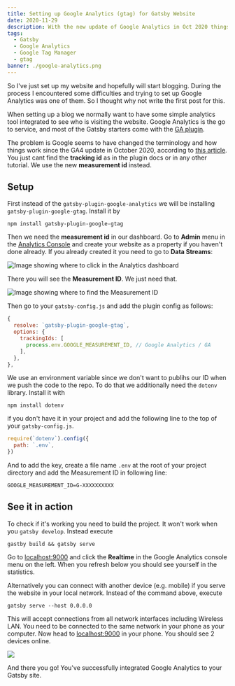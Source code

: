 ```yaml
---
title: Setting up Google Analytics (gtag) for Gatsby Website
date: 2020-11-29
description: With the new update of Google Analytics in Oct 2020 things have changed a little as to how to add Google Analytics to your website. 
tags:
  - Gatsby
  - Google Analytics
  - Google Tag Manager
  - gtag
banner: ./google-analytics.png
---
```


So I've just set up my website and hopefully will start blogging. During the process I encountered some difficulties and trying to set up Google Analytics was one of them. So I thought why not write the first post for this.

When setting up a blog we normally want to have some simple analytics tool integrated to see who is visiting the website. Google Analytics is the go to service, and most of the Gatsby starters come with the [GA plugin](https://www.gatsbyjs.com/plugins/gatsby-plugin-google-analytics/). 

The problem is Google seems to have changed the terminology and how things work since the GA4 update in October 2020, according to [this article](https://analyticshelp.io/blog/google-analytics-property-tracking-id/). You just cant find the **tracking id** as in the plugin docs or in any other tutorial. We use the new **measurement id** instead.

## Setup

First instead of the `gatsby-plugin-google-analytics` we will be installing `gatsby-plugin-google-gtag`. Install it by

```
npm install gatsby-plugin-google-gtag
```

Then we need the **measurement id** in our dashboard. Go to **Admin** menu in the [Analytics Console](https://analytics.google.com/) and create your website as a property if you haven't done already. If you already created it you need to go to **Data Streams**:

![Image showing where to click in the Analytics dashboard](./ga-dashboard.jpg)

There you will see the **Measurement ID**. We just need that.

![Image showing where to find the Measurement ID](./ga-dashboard2.jpg)

Then go to your `gatsby-config.js` and add the plugin config as follows:

```javascript
{
  resolve: `gatsby-plugin-google-gtag`,
  options: {
    trackingIds: [
      process.env.GOOGLE_MEASUREMENT_ID, // Google Analytics / GA
    ],
  },
},
```

We use an environment variable since we don't want to publihs our ID when we push the code to the repo. To do that we additionally need the `dotenv` library. Install it with 

```
npm install dotenv
```

if you don't have it in your project and add the following line to the top of your `gatsby-config.js`.

```javascript
require(`dotenv`).config({
  path: `.env`,
})
```

And to add the key, create a file name `.env` at the root of your project directory and add the Measurement ID in following line:

```
GOOGLE_MEASUREMENT_ID=G-XXXXXXXXXX
```

## See it in action

To check if it's working you need to build the project. It won't work when you `gatsby develop`. Instead execute

```
gastby build && gatsby serve
```

Go to [localhost:9000](localhost:9000) and click the **Realtime** in the Google Analytics console menu on the left. When you refresh below you should see yourself in the statistics.

Alternatively you can connect with another device (e.g. mobile) if you serve the website in your local network. Instead of the command above, execute 

```
gatsby serve --host 0.0.0.0
```

This will accept connections from all network interfaces including Wireless LAN. You need to be connected to the same network in your phone as your computer. Now head to [localhost:9000](localhost:9000) in your phone. You should see 2 devices online.

![](./users.jpg)

And there you go! You've successfully integrated Google Analytics to your Gatsby site.